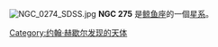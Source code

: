 {{NGCInfoBox
|NGCID=NGC 275|發現者=約翰·弗里德里希·威廉·赫歇爾|發現日期=1828年10月9日|其他編號=MCG -1-3-22,VV 81, ARP 140|曆元=J2000.0|赤經=51分4.5秒|赤緯=-7°3'55""|星座=鲸鱼座|星體=星系|星等=12.5|表面亮度=13|藍等=13.2}}
[[File:NGC_0274_SDSS.jpg|thumb]]
'''NGC 275''' 是[[鲸鱼座|鲸鱼座]]的一個[[星系|星系]]。

{{NGCReference|275}}
{{Catalogs|NGC=275}}

{{Galaxy-stub}}

[[Category:约翰·赫歇尔发现的天体|Category:约翰·赫歇尔发现的天体]]